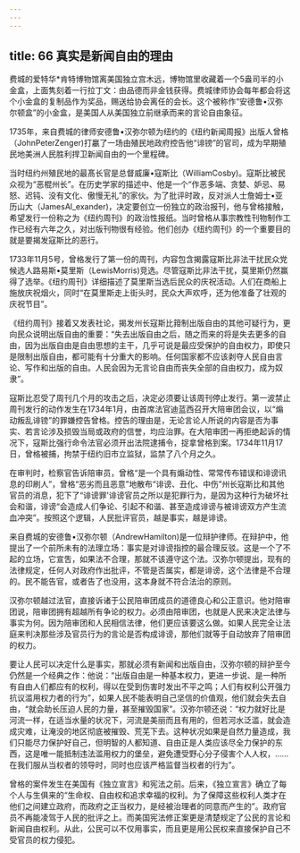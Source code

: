 ```yaml
---
---
---
```

title: 66 真实是新闻自由的理由
---




费城的爱特华*肯特博物馆离美国独立宫木远，博物馆里收藏着一个5盎司半的小金盒，上面隽刻着一行拉丁文：由品德而非金钱获得。费城律师协会每年都会将这个小金盒的复制品作为奖品，赐送给协会离任的会长。这个被称作“安德鲁•汉弥尔顿盒”的小金盒，是美国人从美国独立前继承而来的言论自由象征。

1735年，来自费城的律师安德鲁•汉弥尔顿为纽约的《纽约新闻周报》出版人曾格（JohnPeterZenger)打臝了一场由殖民地政府控告他“诽镑”的官司，成为早期殖民地美洲人民胜利捍卫新闻自由的一个里程碑。

当时纽约州殖民地的最髙长官是总督威廉•寇斯比（WilliamCosby)。寇斯比被民众视为“恶棍州长”。在历史学家的描述中、他是一个“作恶多端、贪婪、妒忌、易怒、迟钝、没有文化、傲慢无礼”的家伙。为了批评时政，反对派人士詹姆士•亚历山大（JamesAl_exander)，决定要创立一份独立的政治报刊，他与曾格接触，希望发行一份称之为《纽约周刊》的政治性报纸。当时曾格从事宗教性刊物制作工作已经有六年之久，对出版刊物很有经验。他们创办《纽约周刊》的一个重要目的就是要揭发寇斯比的恶行。

1733年11月5号，曾格发行了第一份的周刊，内容包含揭露寇斯比非法干扰民众党候选人路易斯•莫里斯（LewisMorris)竞选。尽管寇斯比非法干扰，莫里斯仍然赢得了选举。《纽约周刊》详细描述了莫里斯当选后民众的庆祝活动。人们在商船上施放庆祝烟火，同时“在莫里斯走上街头时，民众大声欢呼，还为他准备了壮观的庆祝节目”。

《纽约周刊》接着又发表社论，揭发州长寇斯比箝制出版自由的其他可疑行为，更向民众说明出版自由的重要：“失去出版自由之后，随之而来的将是失去更多的自由，因为出版自由是自由思想的主干，几乎可说是最应受保护的自由权力，即使只是限制出版自由，都可能有十分重大的影响。任何国家都不应该剥夺人民自由言论、写作和出版的自由。人民会因为无言论自由而丧失全部的自由权力，成为奴隶”。

寇斯比忍受了周刊几个月的攻击之后，决定必须要让该周刊停止发行。第一波禁止周刊发行的动作发生在1734年1月，由首席法官迪蓝西召开大陪审团会议，以“煽动叛乱诽镑”的罪嫌控告曾格。控告的理由是，无论言论人所说的内容是否为事实、若言论涉及损毁当局或政府的信誉，均应治罪。在大陪审团一再拒绝起诉的情况下，寇斯比强行命令法官必须开出法院逮捕令，捉拿曾格到案。1734年11月17日，曾格被捕，拘禁于纽约旧市立监狱，监禁了八个月之久。

在审判时，检察官告诉陪审员，曾格“是一个具有煽动性、常常传布错误和诽谤讯息的印刷人”，曾格“恶劣而且恶意”地散布“诽谤、丑化、中伤”州长寇斯比和其他官员的消息，犯下了“诽谤罪'诽谤官员之所以是犯罪行为，是因为这种行为破坏社会和谐，诽谤“会造成人们争论、引起不和谐、甚至造成诽谤与被诽谤双方产生流血冲突”。按照这个逻辑，人民批评官员，越是事实，越是诽谤。

来自费城的安德鲁•汉弥尔顿（AndrewHamilton)是一位辩护律师。在辩护中，他提出了一个前所未有的法理立场：事实是对诽谤指控的最合理反驳。这是一个了不起的立场，它宣吿，如果法不合理，那就不该遵守这个法。汉弥尔顿提出，现有的法律规定，任何人对政府作出批评，不管是否属实，都是诽谤，这个法律是不合理的。民不能告官，或者告了也没用，这本身就不符合法治的原则。

汉弥尔顿越过法官，直接诉诸于公民陪审团成员的道德良心和公正意识。他对陪审团说，陪审团拥有超越所有争论的权力。必须由陪审团，也就是人民来决定法律与事实为何。因为陪审团和人民相信法律，他们更应该要这么做。如果人民完全让法庭来判决那些涉及官员行为的言论是否构成诽谤，那他们就等于自动放弃了陪审团的权力。

要让人民可以决定什么是事实，那就必须有新闻和出版自由，汉弥尔顿的辩护至今仍然是一个经典之作：他说：“出版自由是一种基本权力，更进一步说、是一种所有自由人们都应有的权利，得以在受到伤害时发出不平之鸣；人们有权利公开强力抗议滥用权力者的行为”，如果人民不能表明自己坚信的价值观，他们就会失去自由，“就会助长压迫人民的力量，甚至摧毁国家”。汉弥尔顿还说：“权力就好比是河流一样，在适当水量的状况下，河流是美丽而且有用的，但若河水泛滥，就会造成灾难，让淹没的地区彻底被摧毁、荒芜下去。这种状况如果是自然力量造成，我们只能尽力保护好自己，但明智的人都知道、自由正是人类应该尽全力保护的东西，这是唯一能抵制违法滥用权力的堡垒，避免遭受野心分子侵害个人人权，……在我们服从当权者的领导时，同时也应该严格监督当权者的行为”。

曾格的案件发生在美国有《独立宣言》和宪法之前。后来，《独立宣言》确立了每个人与生俱来的“生命权、自由权和追求幸福的权利。为了保障这些权利人类才在他们之间建立政府，而政府之正当权力，是经被治理者的同意而产生的”。政府官员不再能凌驾于人民的批评之上。而美国宪法修正案更是清楚规定了公民的言论和新闻自由权利。从此，公民可以不仅用事实，而且更是用公民权来直接保护自己不受官员的权力侵犯。